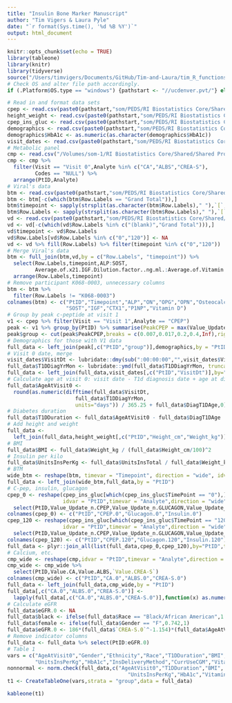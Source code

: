```yaml
---
title: "Insulin Bone Marker Manuscript"
author: "Tim Vigers & Laura Pyle"
date: "`r format(Sys.time(), '%d %B %Y')`"
output: html_document
---
```


```r
knitr::opts_chunk$set(echo = TRUE)
library(tableone)
library(knitr)
library(tidyverse)
source("/Users/timvigers/Documents/GitHub/Tim-and-Laura/tim_R_functions.R")
# Check OS and alter file path accordingly.
if (.Platform$OS.type == "windows") {pathstart <- "//ucdenver.pvt/"} else if (.Platform$OS.type == "unix"){pathstart <- "/Volumes/"}
```

```r
# Read in and format data sets
cpep <- read.csv(paste0(pathstart,"som/PEDS/RI Biostatistics Core/Shared/Shared Projects/Laura/BDC/Projects/Viral Shah/Insulin bone marker/Manuscript/Data_Cleaned/cpeptide_mmtt_and_gpa.csv"))
height_weight <- read.csv(paste0(pathstart,"som/PEDS/RI Biostatistics Core/Shared/Shared Projects/Laura/BDC/Projects/Viral Shah/Insulin bone marker/Manuscript/Data_Cleaned/kphysexamrechealth_subset.csv"))
cpep_ins_gluc <- read.csv(paste0(pathstart,"som/PEDS/RI Biostatistics Core/Shared/Shared Projects/Laura/BDC/Projects/Viral Shah/Insulin bone marker/Manuscript/Data_Cleaned/ksampleresults_subset.csv"))
demographics <- read.csv(paste0(pathstart,"som/PEDS/RI Biostatistics Core/Shared/Shared Projects/Laura/BDC/Projects/Viral Shah/Insulin bone marker/Manuscript/Data_Cleaned/kvisit0screening_subset.csv"))
demographics$HbA1c <- as.numeric(as.character(demographics$HbA1c))
visit_dates <- read.csv(paste0(pathstart,"som/PEDS/RI Biostatistics Core/Shared/Shared Projects/Laura/BDC/Projects/Viral Shah/Insulin bone marker/Manuscript/Data_Cleaned/kvisitinfo_subset.csv"))
# Metabolic panel
cmp <- read.csv("/Volumes/som-1/RI Biostatistics Core/Shared/Shared Projects/Laura/BDC/Projects/Viral Shah/Insulin bone marker/Manuscript/Data_Cleaned/KSampleResults.csv") 
cmp <- cmp %>% 
  filter(Visit == "Visit 0",Analyte %in% c("CA","ALBS","CREA-S"),
         Codes == "NULL") %>%
  arrange(PtID,Analyte)
# Viral's data
btm <- read.csv(paste0(pathstart,"som/PEDS/RI Biostatistics Core/Shared/Shared Projects/Laura/BDC/Projects/Viral Shah/Insulin bone marker/Manuscript/Data_Cleaned/MSD BTM.csv"))
btm <- btm[-c(which(btm$Row.Labels == "Grand Total")),]
btm$timepoint <- sapply(strsplit(as.character(btm$Row.Labels)," "),`[`, 2)
btm$Row.Labels <- sapply(strsplit(as.character(btm$Row.Labels)," "),`[`, 1)
vd <- read.csv(paste0(pathstart,"som/PEDS/RI Biostatistics Core/Shared/Shared Projects/Laura/BDC/Projects/Viral Shah/Insulin bone marker/Manuscript/Data_Cleaned/VD, P1NP, CTX.csv"),na.strings = c("NA","#DIV/0!"))
vd <- vd[-c(which(vd$Row.Labels %in% c("(blank)","Grand Total"))),]
vd$timepoint <- vd$Row.Labels
vd$Row.Labels[vd$Row.Labels %in% c("0","120")] <- NA
vd <- vd %>% fill(Row.Labels) %>% filter(timepoint %in% c("0","120"))
# Merge Viral's data
btm <- full_join(btm,vd,by = c("Row.Labels", "timepoint")) %>%
  select(Row.Labels,timepoint,ALP:SOST,
         Average.of.x21.IGF.Dilution.factor..ng.ml.:Average.of.Vitamin.D.Average) %>%
  arrange(Row.Labels,timepoint)
# Remove participant K068-0003, unnecessary columns
btm <- btm %>%
  filter(Row.Labels != "K068-0003")
colnames(btm) <- c("PtID","Timepoint","ALP","ON","OPG","OPN","Osteocalcin",
                   "SOST","IGF","CTX1","P1NP","Vitamin D")
# Group by peak c-peptide at visit 1
v1 <- cpep %>% filter(Visit == "Visit 1",Analyte == "CPEP")
peak <- v1 %>% group_by(PtID) %>% summarise(PeakCPEP = max(Value_Update_n,na.rm = T))
peak$group <- cut(peak$PeakCPEP,breaks = c(0.007,0.017,0.2,0.4,Inf),right = F,labels = c("Negative","Low","Medium","High"))
# Demographics for those with V1 data
full_data <- left_join(peak[,c("PtID","group")],demographics,by = "PtID")
# Visit 0 date, merge
visit_dates$VisitDt <- lubridate::dmy(sub(":00:00:00","",visit_dates$VisitDt))
full_data$T1DDiagYrMon <- lubridate::ymd(full_data$T1DDiagYrMon, truncated = 1)
full_data <- left_join(full_data,visit_dates[,c("PtID","VisitDt")],by="PtID")
# Calculate age at visit 0: visit date - T1d diagnosis date + age at diagnosis
full_data$AgeAtVisit0 <- 
  round(as.numeric(difftime(full_data$VisitDt,
                      full_data$T1DDiagYrMon,
                      units="days")) / 365.25 + full_data$DiagT1DAge,0)
# Diabetes duration
full_data$T1DDuration <- full_data$AgeAtVisit0 - full_data$DiagT1DAge
# Add height and weight
full_data <- 
  left_join(full_data,height_weight[,c("PtID","Height_cm","Weight_kg")],by = "PtID")
# BMI
full_data$BMI <- full_data$Weight_kg / (full_data$Height_cm/100)^2
# Insulin per kilo
full_data$UnitsInsPerKg <- full_data$UnitsInsTotal / full_data$Weight_kg
# BTM
wide_btm <- reshape(btm, timevar = "Timepoint", direction = "wide", idvar = "PtID")
full_data <- left_join(wide_btm,full_data,by = "PtID")
# C-pep, insulin, glucagon
cpep_0 <- reshape(cpep_ins_gluc[which(cpep_ins_gluc$TimePoint == "0"),],
                  idvar = "PtID",timevar = "Analyte",direction = "wide") %>%
  select(PtID,Value_Update_n.CPEP,Value_Update_n.GLUCAGON,Value_Update_n.INS_TOSOH)
colnames(cpep_0) <- c("PtID","CPEP.0","Glucagon.0","Insulin.0")
cpep_120 <- reshape(cpep_ins_gluc[which(cpep_ins_gluc$TimePoint == "120"),],
                  idvar = "PtID",timevar = "Analyte",direction = "wide") %>%
  select(PtID,Value_Update_n.CPEP,Value_Update_n.GLUCAGON,Value_Update_n.INS_TOSOH)
colnames(cpep_120) <- c("PtID","CPEP.120","Glucagon.120","Insulin.120")
full_data <- plyr::join_all(list(full_data,cpep_0,cpep_120),by="PtID",type="left")
# Calcium, etc.
cmp_wide <- reshape(cmp,idvar = "PtID",timevar = "Analyte",direction = "wide")
cmp_wide <- cmp_wide %>% 
  select(PtID,Value.CA,Value.ALBS,`Value.CREA-S`)
colnames(cmp_wide) <- c("PtID","CA.0","ALBS.0","CREA-S.0")
full_data <- left_join(full_data,cmp_wide,by = "PtID")
full_data[,c("CA.0","ALBS.0","CREA-S.0")] <- 
  lapply(full_data[,c("CA.0","ALBS.0","CREA-S.0")],function(x) as.numeric(as.character(x)))
# Calculate eGFR
full_data$eGFR.0 <- NA
full_data$black <- ifelse(full_data$Race == "Black/African American",1.212,1)
full_data$female <- ifelse(full_data$Gender == "F",0.742,1)
full_data$eGFR.0 <- 186*(full_data$`CREA-S.0`^-1.154)*(full_data$AgeAtVisit0^-0.203)*full_data$black*full_data$female
# Remove indicator columns
full_data <- full_data %>% select(PtID:eGFR.0)
# Table 1
vars = c("AgeAtVisit0","Gender","Ethnicity","Race","T1DDuration","BMI",
         "UnitsInsPerKg","HbA1c","InsDeliveryMethod","CurrUseCGM","Vitamin D")
nonnormal <- norm.check(full_data,c("AgeAtVisit0","T1DDuration","BMI",
                                       "UnitsInsPerKg","HbA1c","Vitamin D.0"))
t1 <- CreateTableOne(vars,strata = "group",data = full_data)
```

```r
kableone(t1)
```